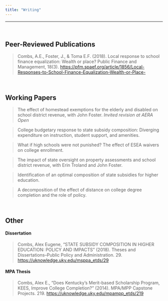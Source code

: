 ```yaml
---
title: "Writing"
---
```

***
<br>

## Peer-Reviewed Publications

> Combs, A.E., Foster, J., & Toma E.F. (2018). Local response to school finance equalization:  Wealth or place? Public Finance and Management, 18(3). [https://pfm.spaef.org/article/1856/Local-Responses-to-School-Finance-Equalization-Wealth-or-Place-](https://pfm.spaef.org/article/1856/Local-Responses-to-School-Finance-Equalization-Wealth-or-Place-)

<br>

## Working Papers

> The effect of homestead exemptions for the elderly and disabled on school district revenue, with John Foster. *Invited revision at AERA Open*

> College budgetary response to state subsidy composition:  Diverging expenditure on instruction, student support, and amenities.

> What if high schools were not punished? The effect of ESEA waivers on college enrollment.

> The impact of state oversight on property assessments and school district revenue, with Erin Troland and John Foster.

> Identification of an optimal composition of state subsidies for higher education.

> A decomposition of the effect of distance on college degree completion and the role of policy.

<br>

## Other

#### Dissertation

> Combs, Alex Eugene, "STATE SUBSIDY COMPOSITION IN HIGHER EDUCATION: POLICY AND IMPACTS" (2018). Theses and Dissertations--Public Policy and Administration. 29. [https://uknowledge.uky.edu/msppa_etds/29](https://uknowledge.uky.edu/msppa_etds/29)

#### MPA Thesis
> Combs, Alex E., "Does Kentucky’s Merit-based Scholarship Program, KEES, Improve College Completion?" (2014). MPA/MPP Capstone Projects. 219. 
[https://uknowledge.uky.edu/mpampp_etds/219](https://uknowledge.uky.edu/mpampp_etds/219)